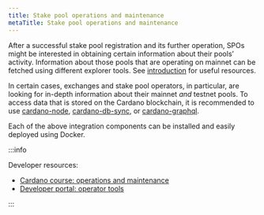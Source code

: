 ```yaml
---
title: Stake pool operations and maintenance
metaTitle: Stake pool operations and maintenance
---
```


After a successful stake pool registration and its further operation, SPOs might
be interested in obtaining certain information about their pools’ activity.
Information about those pools that are operating on mainnet can be fetched using
different explorer tools. See
[introduction](/stake-pool-operators/01-operating-a-stake-pool.mdx) for useful
resources.

In certain cases, exchanges and stake pool operators, in particular, are looking
for in-depth information about their mainnet _and_ testnet pools. To access data
that is stored on the Cardano blockchain, it is recommended to use
[cardano-node](https://github.com/input-output-hk/cardano-node),
[cardano-db-sync](https://github.com/input-output-hk/cardano-db-sync), or
[cardano-graphql](https://github.com/input-output-hk/cardano-graphql).

Each of the above integration components can be installed and easily deployed
using Docker.

:::info

Developer resources:

- [Cardano course: operations and maintenance](https://cardano-course.gitbook.io/cardano-course/handbook/create-a-stake-pool/pool-maintainance)
- [Developer portal: operator tools](https://developers.cardano.org/docs/operate-a-stake-pool/guild-ops-suite)

:::
